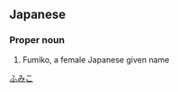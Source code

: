 ==Japanese==
{{ja-kanjitab|不|実|子}}

===Proper noun===
{{ja-pos|proper|ふみこ}}
# Fumiko, a female Japanese given name

[[Category:Japanese female given names|ふみこ]]